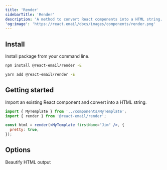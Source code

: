 ```yaml
---
title: 'Render'
sidebarTitle: 'Render'
description: 'A method to convert React components into a HTML string.'
'og:image': 'https://react.email/docs/images/components/render.png'
---
```


## Install

Install package from your command line.

<CodeGroup>

```sh npm
npm install @react-email/render -E
```

```sh yarn
yarn add @react-email/render -E
```

</CodeGroup>

## Getting started

Import an existing React component and convert into a HTML string.

```jsx
import { MyTemplate } from '../components/MyTemplate';
import { render } from '@react-email/render';

const html = render(<MyTemplate firstName="Jim" />, {
  pretty: true,
});
```

## Options

<ResponseField name="pretty" type="boolean">
  Beautify HTML output
</ResponseField>
